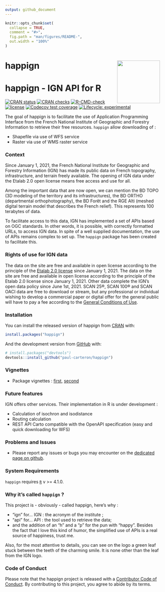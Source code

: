 ```yaml
---
output: github_document
---
```


<!-- README.md is generated from README.Rmd. Please edit that file -->

```r
knitr::opts_chunk$set(
  collapse = TRUE,
  comment = "#>",
  fig.path = "man/figures/README-",
  out.width = "100%"
)
```

# happign <a href="https://paul-carteron.github.io/happign/"><img src="man/figures/logo.png" align="right" height="139" /></a>

# happign - IGN API for R

<!-- badges: start -->
[![CRAN status](https://www.r-pkg.org/badges/version/happign)](https://CRAN.R-project.org/package=happign)
[![CRAN checks](https://cranchecks.info/badges/summary/happign)](https://cran.r-project.org/web/checks/check_results_happign.html)
[![R-CMD-check](https://github.com/paul-carteron/happign/workflows/R-CMD-check/badge.svg)](https://github.com/paul-carteron/happign/actions)
[![license](https://img.shields.io/badge/license-GPL--3-blue.svg)](https://www.gnu.org/licenses/gpl-3.0.en.html)
[![Codecov test coverage](https://codecov.io/gh/paul-carteron/happign/branch/main/graph/badge.svg)](https://app.codecov.io/gh/paul-carteron/happign?branch=main)
[![Lifecycle: experimental](https://img.shields.io/badge/lifecycle-experimental-orange.svg)](https://lifecycle.r-lib.org/articles/stages.html#experimental)
<!-- badges: end -->

The goal of happign is to facilitate the use of Application Programming Interface from the French National Institute of Geographic and Forestry Information to retrieve their free resources. `happign` allow downloading of :

* Shapefile via use of WFS service
* Raster via use of WMS raster service

### Context

Since January 1, 2021, the French National Institute for Geographic and Forestry Information (IGN) has made its public data on French topography, infrastructure, and terrain freely available. The opening of IGN data under the Etalab 2.0 open license means free access and use for all.

Among the important data that are now open, we can mention the BD TOPO (3D modeling of the territory and its infrastructures), the BD ORTHO (departmental orthophotography), the BD Forêt and the RGE Alti (meshed digital terrain model that describes the French relief). This represents 100 terabytes of data. 

To facilitate access to this data, IGN has implemented a set of APIs based on OGC standards. In other words, it is possible, with correctly formatted URLs, to access IGN data. In spite of a well supplied documentation, the use of APIs remains complex to set up. The `happign` package has been created to facilitate this.

### Rights of use for IGN data

The data on the site are free and available in open license according to the principle of the [Etalab 2.0 license](https://www.etalab.gouv.fr/licence-ouverte-open-licence) since January 1, 2021. The data on the site are free and available in open license according to the principle of the Etalab 2.0 license since January 1, 2021. Other data complete the IGN's open data policy since June 1st, 2021. SCAN 25®, SCAN 100® and SCAN OACI data are free to download or stream, but any professional or individual wishing to develop a commercial paper or digital offer for the general public will have to pay a fee according to the [General Conditions of Use](https://geoservices.ign.fr/cgu-licences).

### Installation

You can install the released version of happign from [CRAN](https://CRAN.R-project.org) with:

``` r
install.packages("happign")
```

And the development version from [GitHub](https://github.com/) with:

``` r
# install.packages("devtools")
devtools::install_github("paul-carteron/happign")
```

### Vignettes

* Package vignettes : [first](https://paul-carteron.github.io/happign/articles/Getting_started.html), [second](https://paul-carteron.github.io/happign/articles/Non_functional_APIs.html)

### Future features

IGN offers other services. Their implementation in R is under development :

* Calculation of isochron and isodistance
* Routing calculation
* REST API Carto compatible with the OpenAPI specification (easy and quick downloading for WFS)


### Problems and Issues

* Please report any issues or bugs you may encounter on the [dedicated page on github](https://github.com/paul-carteron/happign/issues).

### System Requirements
`happign` requires [`R`](https://cran.r-project.org) v >= 4.1.0.

### Why it's called `happign` ?

This project is - obviously - called happign, here's why :

- "ign" for... IGN : the acronym of the institute ;
- "api" for... API : the tool used to retrieve the data; 
- and the addition of an "h" and a "p" for the pun with "happy". Besides the fact that I love this kind of humor, the simplified use of APIs is a real source of happiness, trust me.

Also, for the most attentive to details, you can see on the logo a green leaf stuck between the teeth of the charming smile. It is none other than the leaf from the IGN logo.

### Code of Conduct

Please note that the happign project is released with a [Contributor Code of Conduct](https://paul-carteron.github.io/happign/CODE_OF_CONDUCT.html). By contributing to this project, you agree to abide by its terms.

